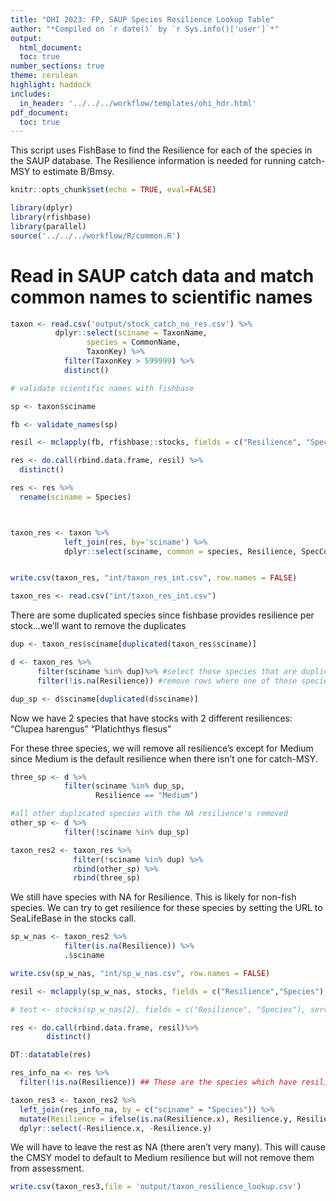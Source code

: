 ```yaml
---
title: "OHI 2023: FP, SAUP Species Resilience Lookup Table"
author: "*Compiled on `r date()` by `r Sys.info()['user']`*"
output: 
  html_document:
  toc: true
number_sections: true
theme: cerulean
highlight: haddock
includes: 
  in_header: '../../../workflow/templates/ohi_hdr.html'
pdf_document:
  toc: true
---
```


This script uses FishBase to find the Resilience for each of the species in the SAUP database. The Resilience information is needed for running catch-MSY to estimate B/Bmsy.

```r

knitr::opts_chunk$set(echo = TRUE, eval=FALSE)

library(dplyr)
library(rfishbase)
library(parallel)
source('../../../workflow/R/common.R')

```


# Read in SAUP catch data and match common names to scientific names

```r

taxon <- read.csv('output/stock_catch_no_res.csv') %>%
          dplyr::select(sciname = TaxonName,
                 species = CommonName,
                 TaxonKey) %>%
            filter(TaxonKey > 599999) %>%
            distinct()

# validate scientific names with fishbase

sp <- taxon$sciname

fb <- validate_names(sp)

resil <- mclapply(fb, rfishbase::stocks, fields = c("Resilience", "Species", "SpecCode"), mc.cores=1) # more than one core was failing

res <- do.call(rbind.data.frame, resil) %>% 
  distinct() 

res <- res %>%
  rename(sciname = Species)



taxon_res <- taxon %>%
            left_join(res, by='sciname') %>%
            dplyr::select(sciname, common = species, Resilience, SpecCode)


write.csv(taxon_res, "int/taxon_res_int.csv", row.names = FALSE)

taxon_res <- read.csv("int/taxon_res_int.csv")
```

There are some duplicated species since fishbase provides resilience per stock...we'll want to remove the duplicates 

```r
dup <- taxon_res$sciname[duplicated(taxon_res$sciname)]

d <- taxon_res %>%
      filter(sciname %in% dup)%>% #select those species that are duplicated
      filter(!is.na(Resilience)) #remove rows where one of those species has an NA for Resilience (this is most species)

dup_sp <- d$sciname[duplicated(d$sciname)]
```

Now we have 2 species that have stocks with 2 different resiliences:
  "Clupea harengus"    "Platichthys flesus"     

For these three species, we will remove all resilience's except for Medium since Medium is the default resilience when there isn't one for catch-MSY. 
```r

three_sp <- d %>%
            filter(sciname %in% dup_sp,
                   Resilience == "Medium")

#all other duplicated species with the NA resilience's removed
other_sp <- d %>%
            filter(!sciname %in% dup_sp)

taxon_res2 <- taxon_res %>%
              filter(!sciname %in% dup) %>%
              rbind(other_sp) %>%
              rbind(three_sp)
```

We still have species with NA for Resilience. This is likely for non-fish species. We can try to get resilience for these species by setting the URL to SeaLifeBase in the stocks call.

```r

sp_w_nas <- taxon_res2 %>%
            filter(is.na(Resilience)) %>%
            .$sciname

write.csv(sp_w_nas, "int/sp_w_nas.csv", row.names = FALSE)

resil <- mclapply(sp_w_nas, stocks, fields = c("Resilience","Species"), mc.cores=1, server = "sealifebase")

# test <- stocks(sp_w_nas[2], fields = c("Resilience", "Species"), server = "sealifebase")

res <- do.call(rbind.data.frame, resil)%>%
        distinct()

DT::datatable(res)

res_info_na <- res %>%
  filter(!is.na(Resilience)) ## These are the species which have resilience info in SeaLifeBase, but not in our taxon_res2 dataframe. Join these with that df and wrangle to fill in these missing data. 

taxon_res3 <- taxon_res2 %>%
  left_join(res_info_na, by = c("sciname" = "Species")) %>%
  mutate(Resilience = ifelse(is.na(Resilience.x), Resilience.y, Resilience.x)) %>%
  dplyr::select(-Resilience.x, -Resilience.y)
```

We will have to leave the rest as NA (there aren't very many). This will cause the CMSY model to default to Medium resilience but will not remove them from assessment.

```r
write.csv(taxon_res3,file = 'output/taxon_resilience_lookup.csv')
```       

